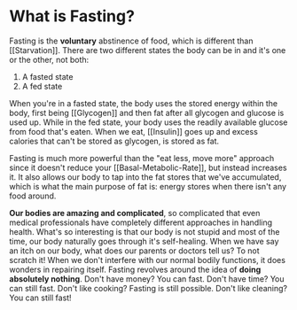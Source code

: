 # What is Fasting?

Fasting is the **voluntary** abstinence of food, which is different than [[Starvation]]. There are two different states the body can be in and it's one or the other, not both:
1. A fasted state
2. A fed state

When you're in a fasted state, the body uses the stored energy within the body, first being [[Glycogen]] and then fat after all glycogen and glucose is used up. While in the fed state, your body uses the readily available glucose from food that's eaten. When we eat, [[Insulin]] goes up and excess calories that can't be stored as glycogen, is stored as fat.

Fasting is much more powerful than the "eat less, move more" approach since it doesn't reduce your [[Basal-Metabolic-Rate]], but instead increases it. It also allows our body to tap into the fat stores that we've accumulated, which is what the main purpose of fat is: energy stores when there isn't any food around.

**Our bodies are amazing and complicated**, so complicated that even medical professionals have completely different approaches in handling health. What's so interesting is that our body is not stupid and most of the time, our body naturally goes through it's self-healing. When we have say an itch on our body, what does our parents or doctors tell us? To not scratch it! When we don't interfere with our normal bodily functions, it does wonders in repairing itself. Fasting revolves around the idea of **doing absolutely nothing**. Don't have money? You can fast. Don't have time? You can still fast. Don't like cooking? Fasting is still possible. Don't like cleaning? You can still fast!